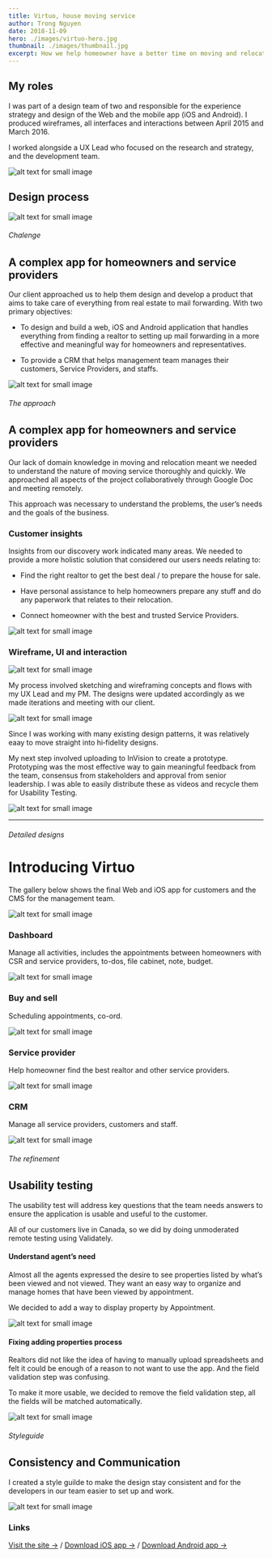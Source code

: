 ```yaml
---
title: Virtuo, house moving service
author: Trong Nguyen
date: 2018-11-09
hero: ./images/virtuo-hero.jpg
thumbnail: ./images/thumbnail.jpg
excerpt: How we help homeowner have a better time on moving and relocation?
---
```


## My roles
I was part of a design team of two and responsible for the experience strategy and design of the Web and the mobile app (iOS and Android). I produced wireframes, all interfaces and interactions between April 2015 and March 2016.

I worked alongside a UX Lead who focused on the research and strategy, and the development team.

<div class="Image__Small">
  <img src="./images/virtuo-myroles.jpg" alt="alt text for small image" />
</div>

## Design process

<div class="Image__Medium">
  <img src="./images/virtuo-design-process.jpg" alt="alt text for small image" />
</div>


###### Chalenge
## A complex app for homeowners and service providers

Our client approached us to help them design and develop a product that aims to take care of everything from real estate to mail forwarding.
With two primary objectives:

* To design and build a web, iOS and Android application that handles everything from finding a realtor to setting up mail forwarding in a more effective and meaningful way for homeowners and representatives.

* To provide a CRM that helps management team manages their customers, Service Providers, and staffs.

<div class="Image__Large">
  <img src="./images/virtuo-challege-1.jpg" alt="alt text for small image" />
</div>

###### The approach
## A complex app for homeowners and service providers

Our lack of domain knowledge in moving and relocation meant we needed to understand the nature of moving service thoroughly and quickly. We approached all aspects of the project collaboratively through Google Doc and meeting remotely.

This approach was necessary to understand the problems, the user’s needs and the goals of the business.

### Customer insights

Insights from our discovery work indicated many areas. We needed to provide a more holistic solution that considered our users needs relating to:

* Find the right realtor to get the best deal / to prepare the house for sale.

* Have personal assistance to help homeowners prepare any stuff and do any paperwork that relates to their relocation.

* Connect homeowner with the best and trusted Service Providers.

<div class="Image__Small">
  <img src="./images/virtuo-challege-2.jpg" alt="alt text for small image" />
</div>

### Wireframe, UI and interaction

<div class="Image__Medium">
  <img src="./images/virtuo-challege-3.jpg" alt="alt text for small image" />
</div>

My process involved sketching and wireframing concepts and flows with my UX Lead and my PM. The designs were updated accordingly as we made iterations and meeting with our client.

<div class="Image__Small">
  <img src="./images/virtuo-challege-4.jpg" alt="alt text for small image" />
</div>

Since I was working with many existing design patterns, it was relatively eaay to move straight into hi‐fidelity designs.

My next step involved uploading to InVision to create a prototype. Prototyping was the most effective way to gain meaningful feedback from the team, consensus from stakeholders and approval from senior leadership. I was able to easily distribute these as videos and recycle them for Usability Testing.

<div class="Image__Small">
  <img src="./images/virtuo-challege-5.jpg" alt="alt text for small image" />
</div>

- - - -

###### Detailed designs
# Introducing Virtuo
The gallery below shows the final Web and iOS app for customers and the CMS for the management team.

<div class="Image__Large">
  <img src="./images/virtuo-detail-1.jpg" alt="alt text for small image" />
</div>

### Dashboard

Manage all activities, includes the appointments between homeowners with CSR and service providers, to-dos, file cabinet, note, budget.

<div class="Image__Medium">
  <img src="./images/virtuo-detail-2.jpg" alt="alt text for small image" />
</div>

### Buy and sell

Scheduling appointments, co-ord.

<div class="Image__Medium">
  <img src="./images/virtuo-detail-3.jpg" alt="alt text for small image" />
</div>


### Service provider

Help homeowner find the best realtor and other service providers.

<div class="Image__Medium">
  <img src="./images/virtuo-detail-4.jpg" alt="alt text for small image" />
</div>

### CRM

Manage all service providers, customers and staff.

<div class="Image__Medium">
  <img src="./images/virtuo-detail-5.jpg" alt="alt text for small image" />
</div>


###### The refinement
## Usability testing

The usability test will address key questions that the team needs answers to ensure the application is usable and useful to the customer.

All of our customers live in Canada, so we did by doing unmoderated remote testing using Validately.

#### Understand agent’s need

Almost all the agents expressed the desire to see properties listed by what’s been viewed and not viewed. They want an easy way to organize and manage homes that have been viewed by appointment.

We decided to add a way to display property by Appointment.

<div class="Image__Small">
  <img src="./images/virtuo-refine-1.jpg" alt="alt text for small image" />
</div>

#### Fixing adding properties process

Realtors did not like the idea of having to manually upload spreadsheets and felt it could be enough of a reason to not want to use the app. And the field validation step was confusing.

To make it more usable, we decided to remove the field validation step, all the fields will be matched automatically.

<div class="Image__Small">
  <img src="./images/virtuo-refine-2.jpg" alt="alt text for small image" />
</div>


###### Styleguide
## Consistency and Communication

I created a style guilde to make the design stay consistent and for the developers in our team easier to set up and work.

<div class="Image__Large">
  <img src="./images/virtuo-styleguilde.jpg" alt="alt text for small image" />
</div>

### Links

[Visit the site →](http://virtuo.com/) / [Download iOS app →](https://appsto.re/ca/kt3Pgb.i) / [Download Android app →](https://play.google.com/store/apps/details?id=xc.com.codeenginestudio.virtuo&hl=en) 
